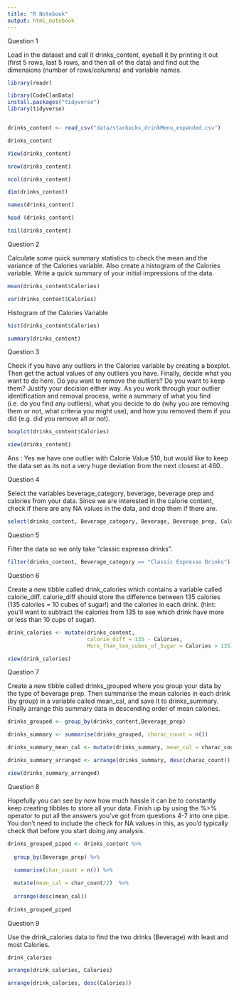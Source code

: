 ```yaml
---
title: "R Notebook"
output: html_notebook
---
```


Question 1

Load in the dataset and call it drinks_content, eyeball it by printing it out (first 5 rows, last 5 rows, and then all of the data) and find out the dimensions (number of rows/columns) and variable names.

```r
library(readr)

library(CodeClanData)
install.packages("tidyverse")
library(tidyverse)


drinks_content <- read_csv("data/starbucks_drinkMenu_expanded.csv")
```

```r
drinks_content

View(drinks_content)

nrow(drinks_content)

ncol(drinks_content)

dim(drinks_content)

names(drinks_content)

head (drinks_content)

tail(drinks_content)
```

Question 2

Calculate some quick summary statistics to check the mean and the variance of the Calories variable. Also create a histogram of the Calories variable. Write a quick summary of your initial impressions of the data.


```r
mean(drinks_content$Calories)

var(drinks_content$Calories)
```
Histogram of the Calories Variable

```r
hist(drinks_content$Calories)
```

```r
summary(drinks_content)
```

Question 3

Check if you have any outliers in the Calories variable by creating a boxplot. Then get the actual values of any outliers you have. Finally, decide what you want to do here. Do you want to remove the outliers? Do you want to keep them? Justify your decision either way. As you work through your outlier identification and removal process, write a summary of what you find (i.e. do you find any outliers), what you decide to do (why you are removing them or not, what criteria you might use), and how you removed them if you did (e.g. did you remove all or not).

```r
boxplot(drinks_content$Calories)

view(drinks_content)

```

Ans : Yes we have one outlier with Calorie Value 510, but would like to keep the data set as its not a very huge deviation from the next closest at 460..


Question 4

Select the variables beverage_category, beverage, beverage prep and calories from your data. Since we are interested in the calorie content, check if there are any NA values in the data, and drop them if there are.

```r
select(drinks_content, Beverage_category, Beverage, Beverage_prep, Calories)
```


Question 5

Filter the data so we only take “classic espresso drinks”.

```r
filter(drinks_content, Beverage_category == "Classic Espresso Drinks")


```

Question 6

Create a new tibble called drink_calories which contains a variable called calorie_diff. calorie_diff should store the difference between 135 calories (135 calories = 10 cubes of sugar!) and the calories in each drink. (hint: you’ll want to subtract the calories from 135 to see which drink have more or less than 10 cups of sugar).


```r
drink_calories <- mutate(drinks_content,
                         calorie_diff = 135 - Calories,
                         More_than_ten_cubes_of_Sugar = Calories > 135)

view(drink_calories)
```

Question 7

Create a new tibble called drinks_grouped where you group your data by the type of beverage prep. Then summarise the mean calories in each drink (by group) in a variable called mean_cal, and save it to drinks_summary. Finally arrange this summary data in descending order of mean calories.

```r
drinks_grouped <- group_by(drinks_content,Beverage_prep) 

drinks_summary <- summarise(drinks_grouped, charac_count = n())

drinks_summary_mean_cal <- mutate(drinks_summary, mean_cal = charac_count/2)

drinks_summary_arranged <- arrange(drinks_summary, desc(charac_count))

view(drinks_summary_arranged)
```

Question 8

Hopefully you can see by now how much hassle it can be to constantly keep creating tibbles to store all your data. Finish up by using the %>% operator to put all the answers you’ve got from questions 4-7 into one pipe. You don’t need to include the check for NA values in this, as you’d typically check that before you start doing any analysis.


```r

drinks_grouped_piped <- drinks_content %>%
  
  group_by(Beverage_prep) %>%
  
  summarise(char_count = n()) %>%

  mutate(mean_cal = char_count/2)  %>%
    
  arrange(desc(mean_cal))
  
drinks_grouped_piped

```

Question 9

Use the drink_calories data to find the two drinks (Beverage) with least and most Calories.

```r
drink_calories

arrange(drink_calories, Calories)

arrange(drink_calories, desc(Calories))
```


